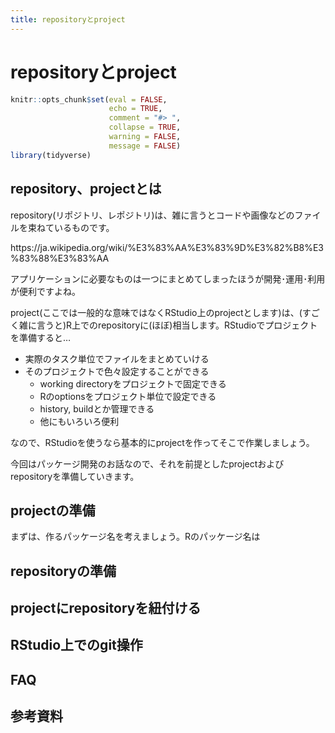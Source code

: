 ```yaml
---
title: repositoryとproject
---
```


# repositoryとproject

```r
knitr::opts_chunk$set(eval = FALSE,
                      echo = TRUE,
                      comment = "#> ",
                      collapse = TRUE,
                      warning = FALSE,
                      message = FALSE)
library(tidyverse)
```


## repository、projectとは

repository(リポジトリ、レポジトリ)は、雑に言うとコードや画像などのファイルを束ねているものです。

https://ja.wikipedia.org/wiki/%E3%83%AA%E3%83%9D%E3%82%B8%E3%83%88%E3%83%AA

アプリケーションに必要なものは一つにまとめてしまったほうが開発･運用･利用が便利ですよね。

project(ここでは一般的な意味ではなくRStudio上のprojectとします)は、(すごく雑に言うと)R上でのrepositoryに(ほぼ)相当します。RStudioでプロジェクトを準備すると…

- 実際のタスク単位でファイルをまとめていける
- そのプロジェクトで色々設定することができる
    - working directoryをプロジェクトで固定できる
    - Rのoptionsをプロジェクト単位で設定できる
    - history, buildとか管理できる
    - 他にもいろいろ便利

なので、RStudioを使うなら基本的にprojectを作ってそこで作業しましょう。

今回はパッケージ開発のお話なので、それを前提としたprojectおよびrepositoryを準備していきます。

## projectの準備

まずは、作るパッケージ名を考えましょう。Rのパッケージ名は

## repositoryの準備

## projectにrepositoryを紐付ける

## RStudio上でのgit操作

## FAQ

## 参考資料


